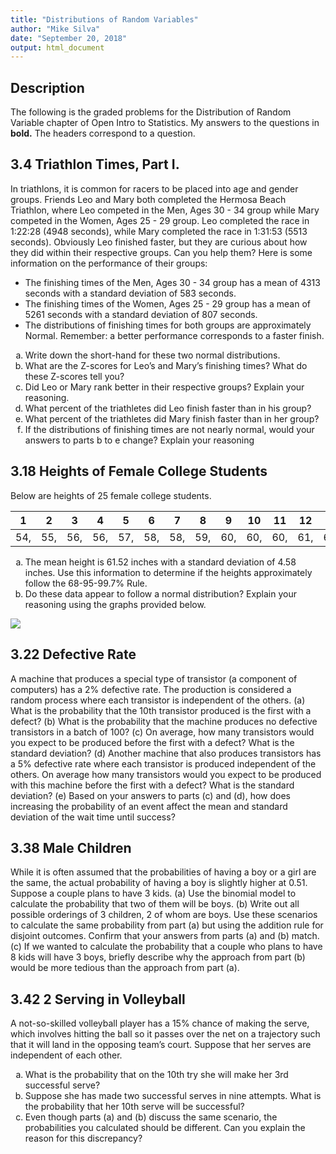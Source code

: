 ```yaml
---
title: "Distributions of Random Variables"
author: "Mike Silva"
date: "September 20, 2018"
output: html_document
---
```


## Description

The following is the graded problems for the Distribution of Random Variable chapter of Open Intro to Statistics.  My answers to the questions in **bold.**  The headers correspond to a question.

## 3.4 Triathlon Times, Part I. 

In triathlons, it is common for racers to be placed into age and gender groups. Friends Leo and Mary both completed the Hermosa Beach Triathlon, where Leo competed in the Men, Ages 30 - 34 group while Mary competed in the Women, Ages 25 - 29 group. Leo completed the race in 1:22:28 (4948 seconds), while Mary completed the race in 1:31:53 (5513 seconds). Obviously Leo finished faster, but they are curious about how they did within their respective groups. Can you help them? Here is some information on the performance of their groups:

* The finishing times of the Men, Ages 30 - 34 group has a mean of 4313 seconds with a standard deviation of 583 seconds.
* The finishing times of the Women, Ages 25 - 29 group has a mean of 5261 seconds with a standard deviation of 807 seconds.
* The distributions of finishing times for both groups are approximately Normal. Remember: a better performance corresponds to a faster finish.

(a) Write down the short-hand for these two normal distributions.
(b) What are the Z-scores for Leo’s and Mary’s finishing times? What do these Z-scores tell you?
(c) Did Leo or Mary rank better in their respective groups? Explain your reasoning.
(d) What percent of the triathletes did Leo finish faster than in his group?
(e) What percent of the triathletes did Mary finish faster than in her group?
(f) If the distributions of finishing times are not nearly normal, would your answers to parts b to e change? Explain your reasoning

## 3.18 Heights of Female College Students

Below are heights of 25 female college students.

| 1 | 2 | 3 | 4 | 5 | 6 | 7 | 8 | 9 | 10 | 11 | 12 | 13 | 14 | 15 | 16 | 17 | 18 | 19 | 20 | 21 | 22 | 23 | 24 | 25 |
|---|---|---|---|---|---|---|---|---|----|----|----|----|----|----|----|----|----|----|----|----|----|----|----|----|
| 54, | 55, | 56, | 56, | 57, | 58, | 58, | 59, | 60, | 60, | 60, | 61, | 61, | 62, | 62, | 63, | 63, | 63, | 64, | 65, | 65, | 67, | 67, | 69, | 73 |

(a) The mean height is 61.52 inches with a standard deviation of 4.58 inches. Use this information to determine if the heights approximately follow the 68-95-99.7% Rule.
(b) Do these data appear to follow a normal distribution? Explain your reasoning using the graphs provided below.

![ ](https://github.com/mikeasilva/CUNY-SPS/raw/master/DATA606/Figures/distributions_3_18.png)

## 3.22 Defective Rate

A machine that produces a special type of transistor (a component of computers) has a 2% defective rate. The production is considered a random process where each transistor is independent of the others.
(a) What is the probability that the 10th transistor produced is the first with a defect?
(b) What is the probability that the machine produces no defective transistors in a batch of 100?
(c) On average, how many transistors would you expect to be produced before the first with a defect? What is the standard deviation?
(d) Another machine that also produces transistors has a 5% defective rate where each transistor is produced independent of the others. On average how many transistors would you expect to be produced with this machine before the first with a defect? What is the standard deviation?
(e) Based on your answers to parts (c) and (d), how does increasing the probability of an event affect the mean and standard deviation of the wait time until success?

## 3.38 Male Children

While it is often assumed that the probabilities of having a boy or a girl are the same, the actual probability of having a boy is slightly higher at 0.51. Suppose a couple plans to have 3 kids.
(a) Use the binomial model to calculate the probability that two of them will be boys.
(b) Write out all possible orderings of 3 children, 2 of whom are boys. Use these scenarios to calculate the same probability from part (a) but using the addition rule for disjoint outcomes. Confirm that your answers from parts (a) and (b) match.
(c) If we wanted to calculate the probability that a couple who plans to have 8 kids will have 3 boys, briefly describe why the approach from part (b) would be more tedious than the approach from part (a).

## 3.42 2 Serving in Volleyball

A not-so-skilled volleyball player has a 15% chance of making the serve, which involves hitting the ball so it passes over the net on a trajectory such that it will land in the opposing team’s court. Suppose that her serves are independent of each other.

(a) What is the probability that on the 10th try she will make her 3rd successful serve?
(b) Suppose she has made two successful serves in nine attempts. What is the probability that her 10th serve will be successful?
(c) Even though parts (a) and (b) discuss the same scenario, the probabilities you calculated should be different. Can you explain the reason for this discrepancy?